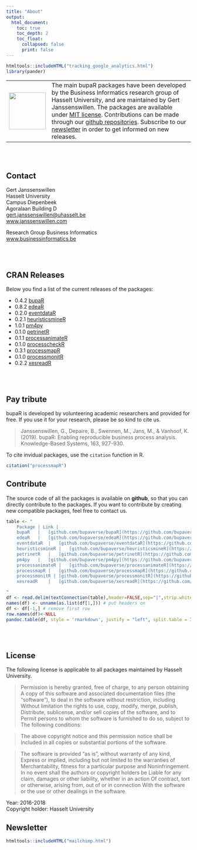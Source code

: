 ```yaml
---
title: "About"
output: 
  html_document:
    toc: true
    toc_depth: 2
    toc_float: 
      collapsed: false
      print: false
---
```


```r
htmltools::includeHTML("tracking_google_analytics.html")
library(pander)
```



| | |
|---------------|-------------------------------------------------------|
| <img src="images/Uhasselt-standaard.jpg" width = "100px"/> | The main bupaR packages have been developed by the Business Informatics research group of Hasselt University, and are maintained by Gert Janssenswillen. The packages are available under [MIT license](about.html#license). Contributions can be made through our [github repositories](about.hmtl#contribute). Subscribe to our [newsletter](about.html#newsletter) in order to get informed on new releases. |

<br/>
<br/>

## Contact

Gert Janssenswillen<br/>
Hasselt University<br/>
Campus Diepenbeek<br/>
Agoralaan Building D<br/>
[gert.janssenswillen@uhasselt.be](mailto:gert.janssenswillen@uhasselt.be) <br/>
[www.janssenswillen.com](http://www.janssenswillen.com)

Research Group Business Informatics<br/>
[www.businessinformatics.be](http://www.businessinformatics.be)

<br/>
<br/>

## CRAN Releases

Below you find a list of the current releases of the packages:

*	0.4.2 [bupaR](https://cran.r-project.org/package=bupaR)
*	0.8.2 [edeaR](https://cran.r-project.org/package=edeaR)
*	0.2.0 [eventdataR](https://cran.r-project.org/package=eventdataR)
*	0.2.1 [heuristicsmineR](https://cran.r-project.org/package=heuristicsmineR)
*	1.0.1 [pm4py](https://cran.r-project.org/package=pm4py)
*	0.1.0 [petrinetR](https:/cran.r-project.org/package=petrinetR)
*	0.1.1 [processanimateR](https://cran.r-project.org/package=processanimateR)
*	0.1.0 [processcheckR](https://cran.r-project.org/package=processcheckR)
*	0.3.1 [processmapR](https://cran.r-project.org/package=processmapR)
*	0.1.0 [processmonitR](https://cran.r-project.org/package=processmonitR)
*	0.2.2 [xesreadR](https://cran.r-project.org/package=xesreadR)

<br/>
<br/>

## Pay tribute

bupaR is developed by volunteering academic researchers and provided for free. If you use it for your research, please be so kind to cite us. 

> Janssenswillen, G., Depaire, B., Swennen, M., Jans, M., & Vanhoof, K. (2019). bupaR: Enabling reproducible business process analysis. Knowledge-Based Systems, 163, 927-930.

To cite invidual packages, use the `citation` function in R. 

```r
citation("processmapR")
```

## Contribute

The source code of all the packages is available on __github__, so that you can directly contribute to the packages. If you want to contribute by creating new compatible packages, feel free to contact us.

```r
table <- "
	Package | Link | 
	bupaR	|	[github.com/bupaverse/bupaR](https://github.com/bupaverse/bupaR)	| [Submit issue](https://github.com/bupaverse/bupaR/issues)		
	edeaR	| 	[github.com/bupaverse/edeaR](https://github.com/bupaverse/edeaR)	| [Submit issue](https://github.com/bupaverse/edear/issues)
	eventdataR	| 	[github.com/bupaverse/eventdataR](https://github.com/bupaverse/eventdataR) | [Submit issue](https://github.com/bupaverse/eventdatar/issues)	 
	heuristicsmineR	| 	[github.com/bupaverse/heuristicsmineR](https://github.com/bupaverse/heuristicsmineR) | [Submit issue](https://github.com/bupaverse/heuristicsmineR/issues)	 
	petrinetR	| 	[github.com/bupaverse/petrinetR](https://github.com/bupaverse/petrinetR)	 | [Submit issue](https://github.com/bupaverse/petrinetr/issues)
	pm4py	| 	[github.com/bupaverse/pm4py](https://github.com/bupaverse/pm4py) | [Submit issue](https://github.com/bupaverse/pm4py/issues)	 
	processanimateR	| 	[github.com/bupaverse/processanimateR](https://github.com/bupaverse/processanimateR) | [Submit issue](https://github.com/bupaverse/processanimateR/issues)	 
	processmapR	| 	[github.com/bupaverse/processmapR](https://github.com/bupaverse/processmapR)	 | [Submit issue](https://github.com/bupaverse/processmapR/issues) 
	processmonitR |	[github.com/bupaverse/processmonitR](https://github.com/bupaverse/processmonitR)	 | [Submit issue](https://github.com/bupaverse/processmonitr/issues) 
	xesreadR	| 	[github.com/bupaverse/xesreadR](https://github.com/bupaverse/xesreadR)| [Submit issue](https://github.com/bupaverse/xesreadr/issues)	 

"
df <- read.delim(textConnection(table),header=FALSE,sep="|",strip.white=F,stringsAsFactors=FALSE)
names(df) <- unname(as.list(df[1,])) # put headers on
df <- df[-1,] # remove first row
row.names(df)<-NULL
pandoc.table(df, style = 'rmarkdown', justify = "left", split.table = Inf)
```
<br/>
<br/>


## License

The following license is applicable to all packages maintained by Hasselt University.

> Permission is hereby granted, free of charge, to any person obtaining A copy of this software and associated documentation files (the "software"), to deal in the software without restriction, including Without limitation the rights to use, copy, modify, merge, publish, Distribute, sublicense, and/or sell copies of the software, and to Permit persons to whom the software is furnished to do so, subject to The following conditions:

> The above copyright notice and this permission notice shall be Included in all copies or substantial portions of the software.

> The software is provided "as is", without warranty of any kind, Express or implied, including but not limited to the  warranties of Merchantability, fitness for a particular purpose and Noninfringement. In no event shall the authors or copyright holders be Liable for any claim, damages or other liability, whether in an action Of contract, tort or otherwise, arising from, out of or in connection With the software or the use or other dealings in the software.

Year: 2016-2018 <br/>
Copyright holder: Hasselt University


## Newsletter
```r
htmltools::includeHTML("mailchimp.html")
```


